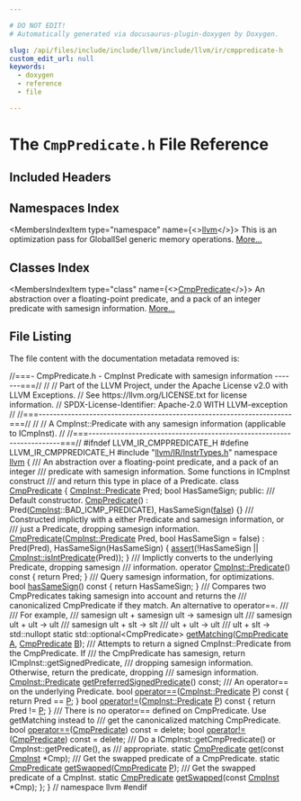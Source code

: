 ```yaml
---

# DO NOT EDIT!
# Automatically generated via docusaurus-plugin-doxygen by Doxygen.

slug: /api/files/include/include/llvm/include/llvm/ir/cmppredicate-h
custom_edit_url: null
keywords:
  - doxygen
  - reference
  - file

---
```





# The `CmpPredicate.h` File Reference

<DoxygenPage pluginConfig={pluginConfig}>



## Included Headers

<IncludesList>
<IncludesListItem
  filePath="llvm/IR/InstrTypes.h"
  permalink="/docs/api/files/include/include/llvm/include/llvm/ir/instrtypes-h"
  isLocal="true" />
</IncludesList>

## Namespaces Index

<MembersIndex>

<MembersIndexItem
  type="namespace"
  name={<><a href="/docs/api/namespaces/llvm">llvm</a></>}>
This is an optimization pass for GlobalISel generic memory operations. <a href="/docs/api/namespaces/llvm/#details">More...</a>
</MembersIndexItem>

</MembersIndex>

## Classes Index

<MembersIndex>

<MembersIndexItem
  type="class"
  name={<><a href="/docs/api/classes/llvm/cmppredicate">CmpPredicate</a></>}>
An abstraction over a floating-point predicate, and a pack of an integer predicate with samesign information. <a href="/docs/api/classes/llvm/cmppredicate/#details">More...</a>
</MembersIndexItem>

</MembersIndex>


## File Listing

The file content with the documentation metadata removed is:

<ProgramListing>

<Link id="l00001" /><CodeLine lineNumber="1"><span class="doxyHighlightComment">//===- CmpPredicate.h - CmpInst Predicate with samesign information -------===//</span></CodeLine>
<Link id="l00002" /><CodeLine lineNumber="2"><span class="doxyHighlightComment">//</span></CodeLine>
<Link id="l00003" /><CodeLine lineNumber="3"><span class="doxyHighlightComment">// Part of the LLVM Project, under the Apache License v2.0 with LLVM Exceptions.</span></CodeLine>
<Link id="l00004" /><CodeLine lineNumber="4"><span class="doxyHighlightComment">// See https://llvm.org/LICENSE.txt for license information.</span></CodeLine>
<Link id="l00005" /><CodeLine lineNumber="5"><span class="doxyHighlightComment">// SPDX-License-Identifier: Apache-2.0 WITH LLVM-exception</span></CodeLine>
<Link id="l00006" /><CodeLine lineNumber="6"><span class="doxyHighlightComment">//</span></CodeLine>
<Link id="l00007" /><CodeLine lineNumber="7"><span class="doxyHighlightComment">//===----------------------------------------------------------------------===//</span></CodeLine>
<Link id="l00008" /><CodeLine lineNumber="8"><span class="doxyHighlightComment">//</span></CodeLine>
<Link id="l00009" /><CodeLine lineNumber="9"><span class="doxyHighlightComment">// A CmpInst::Predicate with any samesign information (applicable to ICmpInst).</span></CodeLine>
<Link id="l00010" /><CodeLine lineNumber="10"><span class="doxyHighlightComment">//</span></CodeLine>
<Link id="l00011" /><CodeLine lineNumber="11"><span class="doxyHighlightComment">//===----------------------------------------------------------------------===//</span></CodeLine>
<Link id="l00012" /><CodeLine lineNumber="12"></CodeLine>
<Link id="l00013" /><CodeLine lineNumber="13"><span class="doxyHighlightPreprocessor">#ifndef LLVM&#95;IR&#95;CMPPREDICATE&#95;H</span></CodeLine>
<Link id="l00014" /><CodeLine lineNumber="14"><span class="doxyHighlightPreprocessor">#define LLVM&#95;IR&#95;CMPPREDICATE&#95;H</span></CodeLine>
<Link id="l00015" /><CodeLine lineNumber="15"></CodeLine>
<Link id="l00016" /><CodeLine lineNumber="16"><span class="doxyHighlightPreprocessor">#include &quot;<a href="/docs/api/files/include/include/llvm/include/llvm/ir/instrtypes-h">llvm/IR/InstrTypes.h</a>&quot;</span></CodeLine>
<Link id="l00017" /><CodeLine lineNumber="17"></CodeLine>
<Link id="l00018" /><CodeLine lineNumber="18"><span class="doxyHighlightKeyword">namespace </span><span class="doxyHighlight"><a href="/docs/api/namespaces/llvm">llvm</a> &#123;</span></CodeLine>
<Link id="l00019" /><CodeLine lineNumber="19"><span class="doxyHighlightComment">/// An abstraction over a floating-point predicate, and a pack of an integer</span></CodeLine>
<Link id="l00020" /><CodeLine lineNumber="20"><span class="doxyHighlightComment">/// predicate with samesign information. Some functions in ICmpInst construct</span></CodeLine>
<Link id="l00021" /><CodeLine lineNumber="21"><span class="doxyHighlightComment">/// and return this type in place of a Predicate.</span></CodeLine>
<Link id="l00022" /><CodeLine lineNumber="22" lineLink="/docs/api/classes/llvm/cmppredicate"><span class="doxyHighlightKeyword">class </span><span class="doxyHighlight"><a href="/docs/api/classes/llvm/cmppredicate/#a6157d624270f83ee25470e877469dbe2">CmpPredicate</a> &#123;</span></CodeLine>
<Link id="l00023" /><CodeLine lineNumber="23"><span class="doxyHighlight">  <a href="/docs/api/classes/llvm/cmpinst/#a2be3583dac92a031fa1458d4d992c78b">CmpInst::Predicate</a> Pred;</span></CodeLine>
<Link id="l00024" /><CodeLine lineNumber="24"><span class="doxyHighlight">  </span><span class="doxyHighlightKeywordType">bool</span><span class="doxyHighlight"> HasSameSign;</span></CodeLine>
<Link id="l00025" /><CodeLine lineNumber="25"></CodeLine>
<Link id="l00026" /><CodeLine lineNumber="26"><span class="doxyHighlightKeyword">public</span><span class="doxyHighlight">:</span></CodeLine>
<Link id="l00027" /><CodeLine lineNumber="27"><span class="doxyHighlightComment">  /// Default constructor.</span></CodeLine>
<Link id="l00028" /><CodeLine lineNumber="28" lineLink="/docs/api/classes/llvm/cmppredicate/#a6157d624270f83ee25470e877469dbe2"><span class="doxyHighlight">  <a href="/docs/api/classes/llvm/cmppredicate/#a6157d624270f83ee25470e877469dbe2">CmpPredicate</a>() : Pred(<a href="/docs/api/classes/llvm/cmpinst">CmpInst</a>::BAD&#95;ICMP&#95;PREDICATE), HasSameSign(<a href="/docs/api/namespaces/false">false</a>) &#123;&#125;</span></CodeLine>
<Link id="l00029" /><CodeLine lineNumber="29"></CodeLine>
<Link id="l00030" /><CodeLine lineNumber="30"><span class="doxyHighlightComment">  /// Constructed implictly with a either Predicate and samesign information, or</span></CodeLine>
<Link id="l00031" /><CodeLine lineNumber="31"><span class="doxyHighlightComment">  /// just a Predicate, dropping samesign information.</span></CodeLine>
<Link id="l00032" /><CodeLine lineNumber="32" lineLink="/docs/api/classes/llvm/cmppredicate/#a73f832a07263966ceb3958de221d25a0"><span class="doxyHighlight">  <a href="/docs/api/classes/llvm/cmppredicate/#a73f832a07263966ceb3958de221d25a0">CmpPredicate</a>(<a href="/docs/api/classes/llvm/cmpinst/#a2be3583dac92a031fa1458d4d992c78b">CmpInst::Predicate</a> Pred, </span><span class="doxyHighlightKeywordType">bool</span><span class="doxyHighlight"> HasSameSign = </span><span class="doxyHighlightKeyword">false</span><span class="doxyHighlight">)</span></CodeLine>
<Link id="l00033" /><CodeLine lineNumber="33"><span class="doxyHighlight">      : Pred(Pred), HasSameSign(HasSameSign) &#123;</span></CodeLine>
<Link id="l00034" /><CodeLine lineNumber="34"><span class="doxyHighlight">    <a href="/docs/api/files/lib/lib/target/lib/target/amdgpu/silowercontrolflow-cpp/#a4868c5d81c5ccc98c47aeab6244346a0">assert</a>(!HasSameSign || <a href="/docs/api/classes/llvm/cmpinst/#ad8c2100cae3093d71e65a48908158e22">CmpInst::isIntPredicate</a>(Pred));</span></CodeLine>
<Link id="l00035" /><CodeLine lineNumber="35"><span class="doxyHighlight">  &#125;</span></CodeLine>
<Link id="l00036" /><CodeLine lineNumber="36"></CodeLine>
<Link id="l00037" /><CodeLine lineNumber="37"><span class="doxyHighlightComment">  /// Implictly converts to the underlying Predicate, dropping samesign</span></CodeLine>
<Link id="l00038" /><CodeLine lineNumber="38"><span class="doxyHighlightComment">  /// information.</span></CodeLine>
<Link id="l00039" /><CodeLine lineNumber="39" lineLink="/docs/api/classes/llvm/cmppredicate/#aed941546524e1984490394a106a327d2"><span class="doxyHighlight">  </span><span class="doxyHighlightKeyword">operator</span><span class="doxyHighlight"> <a href="/docs/api/classes/llvm/cmpinst/#a2be3583dac92a031fa1458d4d992c78b">CmpInst::Predicate</a>()</span><span class="doxyHighlightKeyword"> const </span><span class="doxyHighlight">&#123; </span><span class="doxyHighlightKeywordFlow">return</span><span class="doxyHighlight"> Pred; &#125;</span></CodeLine>
<Link id="l00040" /><CodeLine lineNumber="40"></CodeLine>
<Link id="l00041" /><CodeLine lineNumber="41"><span class="doxyHighlightComment">  /// Query samesign information, for optimizations.</span></CodeLine>
<Link id="l00042" /><CodeLine lineNumber="42" lineLink="/docs/api/classes/llvm/cmppredicate/#ac07507cbb4db8cb0af59271f433d5d0a"><span class="doxyHighlight">  </span><span class="doxyHighlightKeywordType">bool</span><span class="doxyHighlight"> <a href="/docs/api/classes/llvm/cmppredicate/#ac07507cbb4db8cb0af59271f433d5d0a">hasSameSign</a>()</span><span class="doxyHighlightKeyword"> const </span><span class="doxyHighlight">&#123; </span><span class="doxyHighlightKeywordFlow">return</span><span class="doxyHighlight"> HasSameSign; &#125;</span></CodeLine>
<Link id="l00043" /><CodeLine lineNumber="43"></CodeLine>
<Link id="l00044" /><CodeLine lineNumber="44"><span class="doxyHighlightComment">  /// Compares two CmpPredicates taking samesign into account and returns the</span></CodeLine>
<Link id="l00045" /><CodeLine lineNumber="45"><span class="doxyHighlightComment">  /// canonicalized CmpPredicate if they match. An alternative to operator==.</span></CodeLine>
<Link id="l00046" /><CodeLine lineNumber="46"><span class="doxyHighlightComment">  ///</span></CodeLine>
<Link id="l00047" /><CodeLine lineNumber="47"><span class="doxyHighlightComment">  /// For example,</span></CodeLine>
<Link id="l00048" /><CodeLine lineNumber="48"><span class="doxyHighlightComment">  ///   samesign ult + samesign ult -&gt; samesign ult</span></CodeLine>
<Link id="l00049" /><CodeLine lineNumber="49"><span class="doxyHighlightComment">  ///   samesign ult + ult -&gt; ult</span></CodeLine>
<Link id="l00050" /><CodeLine lineNumber="50"><span class="doxyHighlightComment">  ///   samesign ult + slt -&gt; slt</span></CodeLine>
<Link id="l00051" /><CodeLine lineNumber="51"><span class="doxyHighlightComment">  ///   ult + ult -&gt; ult</span></CodeLine>
<Link id="l00052" /><CodeLine lineNumber="52"><span class="doxyHighlightComment">  ///   ult + slt -&gt; std::nullopt</span></CodeLine>
<Link id="l00053" /><CodeLine lineNumber="53"><span class="doxyHighlight">  </span><span class="doxyHighlightKeyword">static</span><span class="doxyHighlight"> std::optional&lt;CmpPredicate&gt; <a href="/docs/api/classes/llvm/cmppredicate/#a1c29fdc79aad7e92c7f850bbd0faa208">getMatching</a>(<a href="/docs/api/classes/llvm/cmppredicate">CmpPredicate</a> <a href="/docs/api/files/lib/lib/ir/builtingcs-cpp/#a2e38c85003a042421cde1647632d0b72">A</a>,</span></CodeLine>
<Link id="l00054" /><CodeLine lineNumber="54"><span class="doxyHighlight">                                                 <a href="/docs/api/classes/llvm/cmppredicate">CmpPredicate</a> <a href="/docs/api/files/lib/lib/ir/builtingcs-cpp/#ae76959fe811ba090de4cba69ac00f1da">B</a>);</span></CodeLine>
<Link id="l00055" /><CodeLine lineNumber="55"></CodeLine>
<Link id="l00056" /><CodeLine lineNumber="56"><span class="doxyHighlightComment">  /// Attempts to return a signed CmpInst::Predicate from the CmpPredicate. If</span></CodeLine>
<Link id="l00057" /><CodeLine lineNumber="57"><span class="doxyHighlightComment">  /// the CmpPredicate has samesign, return ICmpInst::getSignedPredicate,</span></CodeLine>
<Link id="l00058" /><CodeLine lineNumber="58"><span class="doxyHighlightComment">  /// dropping samesign information. Otherwise, return the predicate, dropping</span></CodeLine>
<Link id="l00059" /><CodeLine lineNumber="59"><span class="doxyHighlightComment">  /// samesign information.</span></CodeLine>
<Link id="l00060" /><CodeLine lineNumber="60"><span class="doxyHighlight">  <a href="/docs/api/classes/llvm/cmpinst/#a2be3583dac92a031fa1458d4d992c78b">CmpInst::Predicate</a> <a href="/docs/api/classes/llvm/cmppredicate/#a6b25351cc1e7cf7fde5d97eadffad546">getPreferredSignedPredicate</a>() </span><span class="doxyHighlightKeyword">const</span><span class="doxyHighlight">;</span></CodeLine>
<Link id="l00061" /><CodeLine lineNumber="61"></CodeLine>
<Link id="l00062" /><CodeLine lineNumber="62"><span class="doxyHighlightComment">  /// An operator== on the underlying Predicate.</span></CodeLine>
<Link id="l00063" /><CodeLine lineNumber="63" lineLink="/docs/api/classes/llvm/cmppredicate/#a6f2cdd14e196502b8ccb86d1dc00b24a"><span class="doxyHighlight">  </span><span class="doxyHighlightKeywordType">bool</span><span class="doxyHighlight"> <a href="/docs/api/classes/llvm/cmppredicate/#a6f2cdd14e196502b8ccb86d1dc00b24a">operator==</a>(<a href="/docs/api/classes/llvm/cmpinst/#a2be3583dac92a031fa1458d4d992c78b">CmpInst::Predicate</a> <a href="/docs/api/files/lib/lib/option/option-cpp/#a04665169063c8ca1f2ea96c27fc7c2b2">P</a>)</span><span class="doxyHighlightKeyword"> const </span><span class="doxyHighlight">&#123; </span><span class="doxyHighlightKeywordFlow">return</span><span class="doxyHighlight"> Pred == <a href="/docs/api/files/lib/lib/option/option-cpp/#a04665169063c8ca1f2ea96c27fc7c2b2">P</a>; &#125;</span></CodeLine>
<Link id="l00064" /><CodeLine lineNumber="64" lineLink="/docs/api/classes/llvm/cmppredicate/#acdac8e4977b833701fc38316c2d099fb"><span class="doxyHighlight">  </span><span class="doxyHighlightKeywordType">bool</span><span class="doxyHighlight"> <a href="/docs/api/classes/llvm/cmppredicate/#acdac8e4977b833701fc38316c2d099fb">operator!=</a>(<a href="/docs/api/classes/llvm/cmpinst/#a2be3583dac92a031fa1458d4d992c78b">CmpInst::Predicate</a> <a href="/docs/api/files/lib/lib/option/option-cpp/#a04665169063c8ca1f2ea96c27fc7c2b2">P</a>)</span><span class="doxyHighlightKeyword"> const </span><span class="doxyHighlight">&#123; </span><span class="doxyHighlightKeywordFlow">return</span><span class="doxyHighlight"> Pred != <a href="/docs/api/files/lib/lib/option/option-cpp/#a04665169063c8ca1f2ea96c27fc7c2b2">P</a>; &#125;</span></CodeLine>
<Link id="l00065" /><CodeLine lineNumber="65"></CodeLine>
<Link id="l00066" /><CodeLine lineNumber="66"><span class="doxyHighlightComment">  /// There is no operator== defined on CmpPredicate. Use getMatching instead to</span></CodeLine>
<Link id="l00067" /><CodeLine lineNumber="67"><span class="doxyHighlightComment">  /// get the canonicalized matching CmpPredicate.</span></CodeLine>
<Link id="l00068" /><CodeLine lineNumber="68" lineLink="/docs/api/classes/llvm/cmppredicate/#a615a04b1da897993fefc2748001295d2"><span class="doxyHighlight">  </span><span class="doxyHighlightKeywordType">bool</span><span class="doxyHighlight"> <a href="/docs/api/classes/llvm/cmppredicate/#a615a04b1da897993fefc2748001295d2">operator==</a>(<a href="/docs/api/classes/llvm/cmppredicate/#a6157d624270f83ee25470e877469dbe2">CmpPredicate</a>) </span><span class="doxyHighlightKeyword">const</span><span class="doxyHighlight"> = </span><span class="doxyHighlightKeyword">delete</span><span class="doxyHighlight">;</span></CodeLine>
<Link id="l00069" /><CodeLine lineNumber="69" lineLink="/docs/api/classes/llvm/cmppredicate/#a9c8a8ff1847e2c6d32b7eae4309b56c2"><span class="doxyHighlight">  </span><span class="doxyHighlightKeywordType">bool</span><span class="doxyHighlight"> <a href="/docs/api/classes/llvm/cmppredicate/#a9c8a8ff1847e2c6d32b7eae4309b56c2">operator!=</a>(<a href="/docs/api/classes/llvm/cmppredicate/#a6157d624270f83ee25470e877469dbe2">CmpPredicate</a>) </span><span class="doxyHighlightKeyword">const</span><span class="doxyHighlight"> = </span><span class="doxyHighlightKeyword">delete</span><span class="doxyHighlight">;</span></CodeLine>
<Link id="l00070" /><CodeLine lineNumber="70"></CodeLine>
<Link id="l00071" /><CodeLine lineNumber="71"><span class="doxyHighlightComment">  /// Do a ICmpInst::getCmpPredicate() or CmpInst::getPredicate(), as</span></CodeLine>
<Link id="l00072" /><CodeLine lineNumber="72"><span class="doxyHighlightComment">  /// appropriate.</span></CodeLine>
<Link id="l00073" /><CodeLine lineNumber="73"><span class="doxyHighlight">  </span><span class="doxyHighlightKeyword">static</span><span class="doxyHighlight"> <a href="/docs/api/classes/llvm/cmppredicate/#a6157d624270f83ee25470e877469dbe2">CmpPredicate</a> <a href="/docs/api/classes/llvm/cmppredicate/#a68d75142cb41d5119af994e4e71c451d">get</a>(</span><span class="doxyHighlightKeyword">const</span><span class="doxyHighlight"> <a href="/docs/api/classes/llvm/cmpinst">CmpInst</a> &#42;Cmp);</span></CodeLine>
<Link id="l00074" /><CodeLine lineNumber="74"></CodeLine>
<Link id="l00075" /><CodeLine lineNumber="75"><span class="doxyHighlightComment">  /// Get the swapped predicate of a CmpPredicate.</span></CodeLine>
<Link id="l00076" /><CodeLine lineNumber="76"><span class="doxyHighlight">  </span><span class="doxyHighlightKeyword">static</span><span class="doxyHighlight"> <a href="/docs/api/classes/llvm/cmppredicate/#a6157d624270f83ee25470e877469dbe2">CmpPredicate</a> <a href="/docs/api/classes/llvm/cmppredicate/#ad155f02dd1653e10da9e766a5c0a90c7">getSwapped</a>(<a href="/docs/api/classes/llvm/cmppredicate/#a6157d624270f83ee25470e877469dbe2">CmpPredicate</a> <a href="/docs/api/files/lib/lib/option/option-cpp/#a04665169063c8ca1f2ea96c27fc7c2b2">P</a>);</span></CodeLine>
<Link id="l00077" /><CodeLine lineNumber="77"></CodeLine>
<Link id="l00078" /><CodeLine lineNumber="78"><span class="doxyHighlightComment">  /// Get the swapped predicate of a CmpInst.</span></CodeLine>
<Link id="l00079" /><CodeLine lineNumber="79"><span class="doxyHighlight">  </span><span class="doxyHighlightKeyword">static</span><span class="doxyHighlight"> <a href="/docs/api/classes/llvm/cmppredicate/#a6157d624270f83ee25470e877469dbe2">CmpPredicate</a> <a href="/docs/api/classes/llvm/cmppredicate/#ad155f02dd1653e10da9e766a5c0a90c7">getSwapped</a>(</span><span class="doxyHighlightKeyword">const</span><span class="doxyHighlight"> <a href="/docs/api/classes/llvm/cmpinst">CmpInst</a> &#42;Cmp);</span></CodeLine>
<Link id="l00080" /><CodeLine lineNumber="80"><span class="doxyHighlight">&#125;;</span></CodeLine>
<Link id="l00081" /><CodeLine lineNumber="81"><span class="doxyHighlight">&#125; </span><span class="doxyHighlightComment">// namespace llvm</span></CodeLine>
<Link id="l00082" /><CodeLine lineNumber="82"></CodeLine>
<Link id="l00083" /><CodeLine lineNumber="83"><span class="doxyHighlightPreprocessor">#endif</span></CodeLine>

</ProgramListing>


</DoxygenPage>
